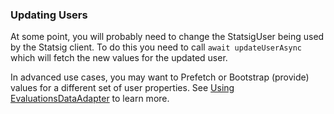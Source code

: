 
### Updating Users

At some point, you will probably need to change the StatsigUser being used by the Statsig client. To do this you need to call `await updateUserAsync` which will fetch the new values for the updated user.

<GitHubEmbed url="https://raw.githubusercontent.com/statsig-io/js-client-monorepo/main/samples/react/src/samples/precomputed-client/sample-precomp-update-user.tsx" />

In advanced use cases, you may want to Prefetch or Bootstrap (provide) values for a different set of user properties. See [Using EvaluationsDataAdapter](/client/javascript-sdk/using-evaluations-data-adapter) to learn more.

